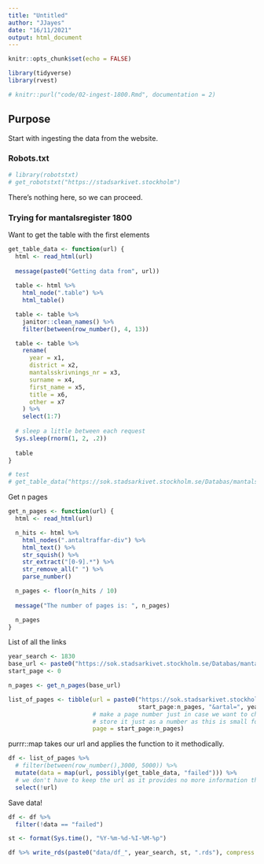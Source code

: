 ```yaml
---
title: "Untitled"
author: "JJayes"
date: "16/11/2021"
output: html_document
---
```


```r
knitr::opts_chunk$set(echo = FALSE)

library(tidyverse)
library(rvest)

# knitr::purl("code/02-ingest-1800.Rmd", documentation = 2)
```

## Purpose

Start with ingesting the data from the website.

### Robots.txt

```r
# library(robotstxt)
# get_robotstxt("https://stadsarkivet.stockholm")
```

There's nothing here, so we can proceed.

### Trying for mantalsregister 1800

Want to get the table with the first elements

```r
get_table_data <- function(url) {
  html <- read_html(url)
  
  message(paste0("Getting data from", url))
  
  table <- html %>%
    html_node(".table") %>%
    html_table()

  table <- table %>%
    janitor::clean_names() %>%
    filter(between(row_number(), 4, 13))

  table <- table %>%
    rename(
      year = x1,
      district = x2,
      mantalsskrivnings_nr = x3,
      surname = x4,
      first_name = x5,
      title = x6,
      other = x7
    ) %>%
    select(1:7)
  
  # sleep a little between each request
  Sys.sleep(rnorm(1, 2, .2))
  
  table
}

# test
# get_table_data("https://sok.stadsarkivet.stockholm.se/Databas/mantalsregister-1800-1884/Sok?sidindex=21&artal=1800")

```

Get n pages

```r
get_n_pages <- function(url) {
  html <- read_html(url)

  n_hits <- html %>%
    html_nodes(".antaltraffar-div") %>%
    html_text() %>%
    str_squish() %>%
    str_extract("[0-9].*") %>%
    str_remove_all(" ") %>%
    parse_number()

  n_pages <- floor(n_hits / 10)
  
  message("The number of pages is: ", n_pages)

  n_pages
}

```

List of all the links


```r
year_search <- 1830
base_url <- paste0("https://sok.stadsarkivet.stockholm.se/Databas/mantalsregister-1800-1884/Sok?sidindex=21&artal=", year_search)
start_page <- 0

n_pages <- get_n_pages(base_url)

list_of_pages <- tibble(url = paste0("https://sok.stadsarkivet.stockholm.se/Databas/mantalsregister-1800-1884/Sok?sidindex=",
                                     start_page:n_pages, "&artal=", year_search),
                        # make a page number just in case we want to check back later
                        # store it just as a number as this is small for file size sake.
                        page = start_page:n_pages)
```

purrr::map takes our url and applies the function to it methodically.

```r
df <- list_of_pages %>% 
  # filter(between(row_number(),3000, 5000)) %>%
  mutate(data = map(url, possibly(get_table_data, "failed"))) %>% 
  # we don't have to keep the url as it provides no more information than page.
  select(!url)
```

Save data!

```r
df <- df %>%
  filter(!data == "failed")

st <- format(Sys.time(), "%Y-%m-%d-%I-%M-%p")

df %>% write_rds(paste0("data/df_", year_search, st, ".rds"), compress = "gz")
```
